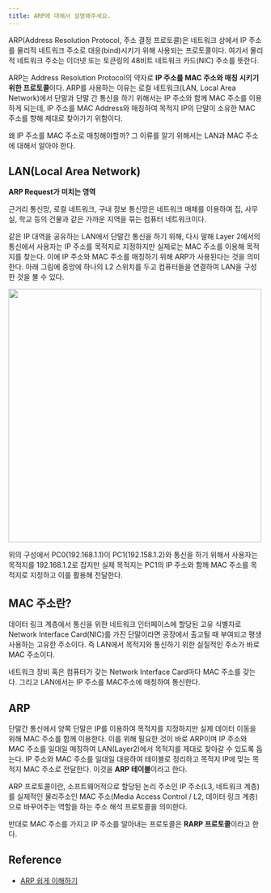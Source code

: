 ```yaml
---
title: ARP에 대해서 설명해주세요.
---
```



ARP(Address Resolution Protocol, 주소 결정 프로토콜)은 네트워크 상에서 IP 주소를
물리적 네트워크 주소로 대응(bind)시키기 위해 사용되는 프로토콜이다.
여기서 물리적 네트워크 주소는 이더넷 또는 토큰링의 48비트 네트워크 카드(NIC) 주소를 뜻한다.

ARP는 Address Resolution Protocol의 약자로 **IP 주소를 MAC 주소와 매칭 시키기 위한
프로토콜**이다. ARP를 사용하는 이유는 로컬 네트워크(LAN, Local Area Network)에서 단말과
단말 간 통신을 하기 위해서는 IP 주소와 함께 MAC 주소를 이용하게 되는데, IP 주소를 MAC
Address와 매칭하여 목적지 IP의 단말이 소유한 MAC 주소를 향해 제대로 찾아가기 위함이다.

왜 IP 주소를 MAC 주소로 매칭해야할까? 그 이류를 알기 위해서는 LAN과 MAC 주소에 대해서
알아야 한다.

## LAN(Local Area Network)

**ARP Request가 미치는 영역**

근거리 통신망, 로컬 네트워크, 구내 정보 통신망은 네트워크 매체를 이용하여 집, 사무실, 학교 등의
건물과 같은 가까운 지역을 묶는 컴퓨터 네트워크이다.

같은 IP 대역을 공유하는 LAN에서 단말간 통신을 하기 위해, 다시 말해 Layer 2에서의 통신에서
사용자는 IP 주소를 목적지로 지정하지만 실제로는 MAC 주소를 이용해 목적지를 찾는다. 이에 IP 주소와
MAC 주소를 매칭하기 위해 ARP가 사용된다는 것을 의미한다. 아래 그림에 중앙에 하나의 L2 스위치를 두고
컴퓨터들을 연결하여 LAN을 구성한 것을 볼 수 있다.

<Image
  width="500px"
  src="https://user-images.githubusercontent.com/63354527/230247649-c1ac9d7d-4ed9-41db-b21f-968271f09b67.png"
/>

위의 구성에서 PC0(192.168.1.1)이 PC1(192.158.1.2)와 통신을 하기 위해서 사용자는 목적지를
192.168.1.2로 잡지만 실제 목적지는 PC1의 IP 주소와 함께 MAC 주소를 목적지로 지정하고 이를 활용해 전달한다.

## MAC 주소란?

데이터 링크 계층에서 통신을 위한 네트워크 인터페이스에 할당된 고유 식별자로 Network Interface Card(NIC)를 가진
단말이라면 공장에서 출고될 때 부여되고 평생 사용하는 고유한 주소이다. 즉 LAN에서 목적지와 통신하기 위한 실질적인 주소가
바로 MAC 주소이다.

네트워크 장비 혹은 컴퓨터가 갖는 Network Interface Card마다 MAC 주소를 갖는다. 그리고 LAN에서는 IP 주소를 MAC주소에
매칭하여 통신한다.

## ARP

단말간 통신에서 양쪽 단말은 IP를 이용하여 목적지를 지정하지만 실제 데이터 이동을 위해 MAC 주소를
함께 이용한다. 이를 위해 필요한 것이 바로 ARP이며 IP 주소와 MAC 주소를 일대일 매칭하여 LAN(Layer2)에서
목적지를 제대로 찾아갈 수 있도록 돕는다. IP 주소와 MAC 주소를 일대일 대응하여 테이블로 정리하고
목적지 IP에 맞는 목적지 MAC 주소로 전달한다. 이것을 **ARP 테이블**이라고 한다.

ARP 프로토콜이란, 소프트웨어적으로 할당된 논리 주소인 IP 주소(L3, 네트워크 계층)를
실제적인 물리주소인 MAC 주소(Media Access Control / L2, 데이터 링크 계층)으로
바꾸어주는 역할을 하는 주소 해석 프로토콜을 의미한다.

반대로 MAC 주소를 가지고 IP 주소를 알아내는 프로토콜은 **RARP 프로토콜**이라고 한다.

## Reference

- [ARP 쉽게 이해하기](https://aws-hyoh.tistory.com/entry/ARP-%EC%89%BD%EA%B2%8C-%EC%9D%B4%ED%95%B4%ED%95%98%EA%B8%B0)
